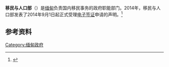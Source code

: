 
{{Infobox Government agency
|agency_name     = 移民与人口部
| nativename      = {{my|လူဝင်မှုကြီးကြပ်ရေးနှင့် ပြည်သူ့အင်အား ဝန်ကြီးဌာန}}
| nativename_a    =
| nativename_r    =
|seal            =
|seal_width      =
|seal_caption    =
|formed          =  <!--{{start date and years ago|df=yes|}}-->
|preceding1      =
|agency_type     = 部
|jurisdiction    = [[缅甸政治|缅甸]]
|headquarters    = [[内比都|内比都]]
|coordinates     =
|employees       =
|budget          =
|minister1_name     = 
| minister1_pfo   =
| deputyminister1_name =
| deputyminister1_pfo  =
| deputyminister2_name =
| deputyminister2_pfo  = <!-- up to |deputyminister7_name= -->
|child1_agency   =
|child2_agency   =
|child3_agency   =
|child4_agency   =
|website         = {{url|www.mip.gov.mm}}
}}

'''移民与人口部'''（{{lang-my|လူဝင်မှုကြီးကြပ်ရေးနှင့် ပြည်သူ့အင်အား ဝန်ကြီးဌာန}}）是[[缅甸|缅甸]]负责国内移民事务的政府职能部门。2014年，移民与人口部发表了2014年9月1日起正式受理[[电子签证|电子签证]]申请的声明。<ref>{{cite web|title=缅甸政府即将启用电子签证 |url=http://mm.china-embassy.org/chn/sgxw/emb_news2014/t1183439.htm  |publisher=中华人民共和国驻缅甸联邦共和国大使馆|date=2014-08-18 }}</ref>

==参考资料==
{{reflist}}

{{政府小作品}}

{{缅甸政府|state=expanded}}

[[Category:缅甸政府|Category:缅甸政府]]